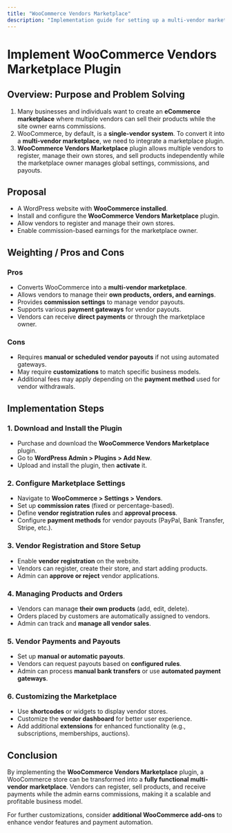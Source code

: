 ```yaml
---
title: "WooCommerce Vendors Marketplace"
description: "Implementation guide for setting up a multi-vendor marketplace using WooCommerce Vendors Marketplace plugin."
---
```


# **Implement WooCommerce Vendors Marketplace Plugin**

## **Overview: Purpose and Problem Solving**

1. Many businesses and individuals want to create an **eCommerce marketplace** where multiple vendors can sell their products while the site owner earns commissions.
2. WooCommerce, by default, is a **single-vendor system**. To convert it into a **multi-vendor marketplace**, we need to integrate a marketplace plugin.
3. **WooCommerce Vendors Marketplace** plugin allows multiple vendors to register, manage their own stores, and sell products independently while the marketplace owner manages global settings, commissions, and payouts.

## **Proposal**

- A WordPress website with **WooCommerce installed**.
- Install and configure the **WooCommerce Vendors Marketplace** plugin.
- Allow vendors to register and manage their own stores.
- Enable commission-based earnings for the marketplace owner.

## **Weighting / Pros and Cons**

### **Pros**
- Converts WooCommerce into a **multi-vendor marketplace**.
- Allows vendors to manage their **own products, orders, and earnings**.
- Provides **commission settings** to manage vendor payouts.
- Supports various **payment gateways** for vendor payouts.
- Vendors can receive **direct payments** or through the marketplace owner.

### **Cons**
- Requires **manual or scheduled vendor payouts** if not using automated gateways.
- May require **customizations** to match specific business models.
- Additional fees may apply depending on the **payment method** used for vendor withdrawals.

## **Implementation Steps**

### **1. Download and Install the Plugin**

- Purchase and download the **WooCommerce Vendors Marketplace** plugin.
- Go to **WordPress Admin > Plugins > Add New**.
- Upload and install the plugin, then **activate** it.

### **2. Configure Marketplace Settings**

- Navigate to **WooCommerce > Settings > Vendors**.
- Set up **commission rates** (fixed or percentage-based).
- Define **vendor registration rules** and **approval process**.
- Configure **payment methods** for vendor payouts (PayPal, Bank Transfer, Stripe, etc.).

### **3. Vendor Registration and Store Setup**

- Enable **vendor registration** on the website.
- Vendors can register, create their store, and start adding products.
- Admin can **approve or reject** vendor applications.

### **4. Managing Products and Orders**

- Vendors can manage **their own products** (add, edit, delete).
- Orders placed by customers are automatically assigned to vendors.
- Admin can track and **manage all vendor sales**.

### **5. Vendor Payments and Payouts**

- Set up **manual or automatic payouts**.
- Vendors can request payouts based on **configured rules**.
- Admin can process **manual bank transfers** or use **automated payment gateways**.

### **6. Customizing the Marketplace**

- Use **shortcodes** or widgets to display vendor stores.
- Customize the **vendor dashboard** for better user experience.
- Add additional **extensions** for enhanced functionality (e.g., subscriptions, memberships, auctions).

## **Conclusion**

By implementing the **WooCommerce Vendors Marketplace** plugin, a WooCommerce store can be transformed into a **fully functional multi-vendor marketplace**. Vendors can register, sell products, and receive payments while the admin earns commissions, making it a scalable and profitable business model.

For further customizations, consider **additional WooCommerce add-ons** to enhance vendor features and payment automation.